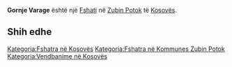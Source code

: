 {{Fshat në Kosovës
 | Emri                = Gornje Varage
 | EmriAlt                = Gorne Varage,Gornje Varage,Varage e Eperme,Varagë e Epermë,Varrage e Eperme,Varragë e Epërme,Горње Вараге
 | Emri (Rasa dhanore) = 
 | Figura              = 
 | Shteti              = Kosovës
 | Komuna              = Zubin Potok
 | Kodi postar         = 
 | Sipërfaqja          = 

 | Popullsia           = 

 | Regj. i popullsisë  = 
 | Dend. e popullsisë  = 
 | Faqja zyrtare       = 
 <!--- Koordinatat ----> 
 | Gjerësia            = 42.98333
 | Gjatësia            = 20.57833
 | Lartësia            = 
}}
'''Gornje Varage''' është një [[Fshati]] në [[Zubin Potok]] të [[Kosovës]].

<!-- == Gjeografia == -->
<!-- == Historia == -->
<!-- == Demografia == -->
== Shih edhe ==
{{Komuna Zubin Potok}}
{{Kosovo-Administrata-Cung}}

[[Kategoria:Fshatra në Kosovës]]
[[Kategoria:Fshatra në Kommunes Zubin Potok]]
[[Kategoria:Vendbanime në Kosovës]]